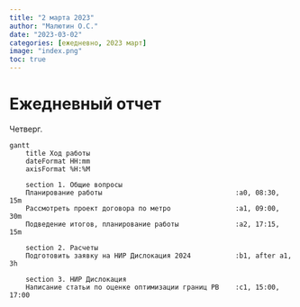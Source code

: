 ```yaml
---
title: "2 марта 2023"
author: "Малютин О.С."
date: "2023-03-02"
categories: [ежедневно, 2023 март]
image: "index.png"
toc: true
---
```




# Ежедневный отчет

Четверг. 


```mermaid
gantt
    title Ход работы
    dateFormat HH:mm
    axisFormat %H:%M
   
    section 1. Общие вопросы
    Планирование работы                                 :a0, 08:30, 15m
    Рассмотреть проект договора по метро                :a1, 09:00, 30m
    Подведение итогов, планирование работы              :a2, 17:15, 15m
        
    section 2. Расчеты
    Подготовить заявку на НИР Дислокация 2024           :b1, after a1, 3h

    section 3. НИР Дислокация
    Написание статьи по оценке оптимизации границ РВ    :c1, 15:00, 17:00
```

